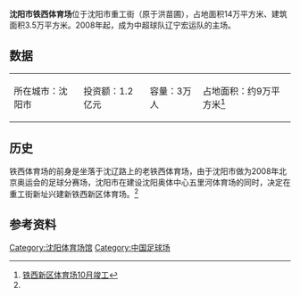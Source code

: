 {{Infobox Stadium
|stadium_name = 铁西体育场
|nickname = 
|image = 
|fullname = 
|location = {{CHN}}[[沈阳市|沈阳市]]
|built = 
|opened = 
|renovated = 
|closed = 
|demolished = 
|owner = 
|operator = 
|surface = [[草地|草地]]
|construction_cost = 
|architect = 
|tenants = <center>[[辽宁足球俱乐部|辽宁足球俱乐部]]
|seating_capacity = 30,000
|events = 
|}}
'''沈阳市铁西体育场'''位于沈阳市重工街（原于洪苗圃），占地面积14万平方米、建筑面积3.5万平方米。2008年起，成为中超球队辽宁宏运队的主场。

==数据==
{|
|所在城市：沈阳市||投资额：1.2亿元||容量：3万人||占地面积：约9万平方米<ref name=a1>[http://epaper.syd.com.cn/sywb/html/2007-01/09/content_14503.htm 铁西新区体育场10月竣工]{{Dead link|date=2019年4月 |bot=InternetArchiveBot |fix-attempted=yes }}</ref>
|}

==历史==
铁西体育场的前身是坐落于沈辽路上的老铁西体育场，由于沈阳市做为2008年北京奥运会的足球分赛场，沈阳市在建设沈阳奥体中心五里河体育场的同时，决定在重工街新址兴建新铁西新区体育场。<ref name=a1 />

==参考资料==
{{reflist}}

{{2013中超主场}}

[[Category:沈阳体育场馆|Category:沈阳体育场馆]]
[[Category:中国足球场|Category:中国足球场]]

{{coord|41|48|41|N|123|19|37|E|region:CN_type:landmark|display=title}}